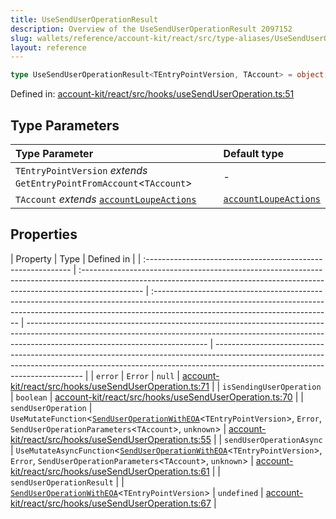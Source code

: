 ```yaml
---
title: UseSendUserOperationResult
description: Overview of the UseSendUserOperationResult 2097152
slug: wallets/reference/account-kit/react/src/type-aliases/UseSendUserOperationResult
layout: reference
---
```


```ts
type UseSendUserOperationResult<TEntryPointVersion, TAccount> = object;
```

Defined in: [account-kit/react/src/hooks/useSendUserOperation.ts:51](https://github.com/alchemyplatform/aa-sdk/blob/923a52171f7246172caf350853843e6680197da9/account-kit/react/src/hooks/useSendUserOperation.ts#L51)

## Type Parameters

| Type Parameter                                                                                    | Default type                                                                 |
| :------------------------------------------------------------------------------------------------ | :--------------------------------------------------------------------------- |
| `TEntryPointVersion` _extends_ `GetEntryPointFromAccount`\<`TAccount`>                            | -                                                                            |
| `TAccount` _extends_ [`accountLoupeActions`](../../../core/src/variables/accountLoupeActions.mdx) | [`accountLoupeActions`](../../../core/src/variables/accountLoupeActions.mdx) |

## Properties

| Property                                                     | Type                                                                                                                                                                         | Defined in                                                                                                                                                                                                |
| :----------------------------------------------------------- | :--------------------------------------------------------------------------------------------------------------------------------------------------------------------------- | :-------------------------------------------------------------------------------------------------------------------------------------------------------------------------------------------------------- | --------------------------------------------------------------------------------------------------------------------------------------------------------------------------------------------------------- | --------------------------------------------------------------------------------------------------------------------------------------------------------------------------------------------------------- |
| <a id="error" /> `error`                                     | `Error`                                                                                                                                                                      | `null`                                                                                                                                                                                                    | [account-kit/react/src/hooks/useSendUserOperation.ts:71](https://github.com/alchemyplatform/aa-sdk/blob/923a52171f7246172caf350853843e6680197da9/account-kit/react/src/hooks/useSendUserOperation.ts#L71) |
| <a id="issendinguseroperation" /> `isSendingUserOperation`   | `boolean`                                                                                                                                                                    | [account-kit/react/src/hooks/useSendUserOperation.ts:70](https://github.com/alchemyplatform/aa-sdk/blob/923a52171f7246172caf350853843e6680197da9/account-kit/react/src/hooks/useSendUserOperation.ts#L70) |
| <a id="senduseroperation" /> `sendUserOperation`             | `UseMutateFunction`\<[`SendUserOperationWithEOA`](SendUserOperationWithEOA.mdx)\<`TEntryPointVersion`>, `Error`, `SendUserOperationParameters`\<`TAccount`>, `unknown`>      | [account-kit/react/src/hooks/useSendUserOperation.ts:55](https://github.com/alchemyplatform/aa-sdk/blob/923a52171f7246172caf350853843e6680197da9/account-kit/react/src/hooks/useSendUserOperation.ts#L55) |
| <a id="senduseroperationasync" /> `sendUserOperationAsync`   | `UseMutateAsyncFunction`\<[`SendUserOperationWithEOA`](SendUserOperationWithEOA.mdx)\<`TEntryPointVersion`>, `Error`, `SendUserOperationParameters`\<`TAccount`>, `unknown`> | [account-kit/react/src/hooks/useSendUserOperation.ts:61](https://github.com/alchemyplatform/aa-sdk/blob/923a52171f7246172caf350853843e6680197da9/account-kit/react/src/hooks/useSendUserOperation.ts#L61) |
| <a id="senduseroperationresult" /> `sendUserOperationResult` |                                                                                                                                                                              | [`SendUserOperationWithEOA`](SendUserOperationWithEOA.mdx)\<`TEntryPointVersion`>                                                                                                                         | `undefined`                                                                                                                                                                                               | [account-kit/react/src/hooks/useSendUserOperation.ts:67](https://github.com/alchemyplatform/aa-sdk/blob/923a52171f7246172caf350853843e6680197da9/account-kit/react/src/hooks/useSendUserOperation.ts#L67) |
